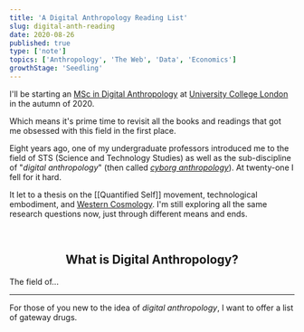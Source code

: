 ```yaml
---
title: 'A Digital Anthropology Reading List'
slug: digital-anth-reading
date: 2020-08-26
published: true
type: ['note']
topics: ['Anthropology', 'The Web', 'Data', 'Economics']
growthStage: 'Seedling'
---
```


I'll be starting an [MSc in Digital Anthropology](https://www.ucl.ac.uk/anthropology/study/graduate-taught/digital-anthropology-msc) at [University College London](https://www.ucl.ac.uk/) in the autumn of 2020.

Which means it's prime time to revisit all the books and readings that got me obsessed with this field in the first place.

Eight years ago, one of my undergraduate professors introduced me to the field of STS (Science and Technology Studies) as well as the sub-discipline of "_digital anthropology_" (then called _[cyborg anthropology](https://en.wikipedia.org/wiki/Cyborg_anthropology)_). At twenty-one I fell for it hard.

It let to a thesis on the [[Quantified Self]] movement, technological embodiment, and [Western Cosmology](/sadness-sweetness). I'm still exploring all the same research questions now, just through different means and ends.

<br />

<SimpleCard maxWidth="800px">

<Center>

## What is Digital Anthropology?

</Center>

The field of...


</SimpleCard>

---

For those of you new to the idea of _digital anthropology_, I want to offer a list of gateway drugs.

<br />

<ResourceBook img="" title="Addiction By Design" author="Natasha Dow Schull" description="" />

<ResourceBook img="" title="Digital Anthropology" author="Daniel Miller & Heather Horst" description="" />

<ResourceBook img="" title="" author="" description="" />

<ResourceBook img="" title="" author="" description="" />


